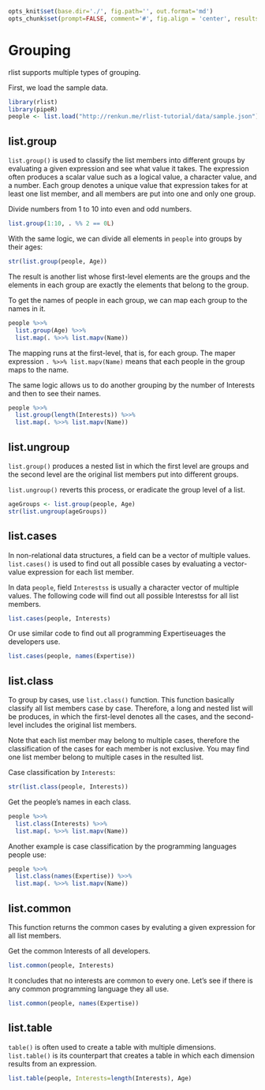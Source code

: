 ```r
opts_knit$set(base.dir='./', fig.path='', out.format='md')
opts_chunk$set(prompt=FALSE, comment='#', fig.align = 'center', results='markup')
```

# Grouping

rlist supports multiple types of grouping. 

First, we load the sample data.

```r
library(rlist)
library(pipeR)
people <- list.load("http://renkun.me/rlist-tutorial/data/sample.json")
```

## list.group

`list.group()` is used to classify the list members into different groups by evaluating a given expression and see what value it takes. The expression often produces a scalar value such as a logical value, a character value, and a number. Each group denotes a unique value that expression takes for at least one list member, and all members are put into one and only one group.

Divide numbers from 1 to 10 into even and odd numbers.

```r
list.group(1:10, . %% 2 == 0L)
```

With the same logic, we can divide all elements in `people` into groups by their ages:

```r
str(list.group(people, Age))
```

The result is another list whose first-level elements are the groups and the elements in each group are exactly the elements that belong to the group.

To get the names of people in each group, we can map each group to the names in it.

```r
people %>>%
  list.group(Age) %>>%
  list.map(. %>>% list.mapv(Name))
```

The mapping runs at the first-level, that is, for each group. The maper expression `. %>>% list.mapv(Name)` means that each people in the group maps to the name.

The same logic allows us to do another grouping by the number of Interests and then to see their names.

```r
people %>>%
  list.group(length(Interests)) %>>%
  list.map(. %>>% list.mapv(Name))
```

## list.ungroup

`list.group()` produces a nested list in which the first level are groups and the second level are the original list members put into different groups. 

`list.ungroup()` reverts this process, or eradicate the group level of a list.

```r
ageGroups <- list.group(people, Age)
str(list.ungroup(ageGroups))
```

## list.cases

In non-relational data structures, a field can be a vector of multiple values. `list.cases()` is used to find out all possible cases by evaluating a vector-value expression for each list member.

In data `people`, field `Interestss` is usually a character vector of multiple values. The following code will find out all possible Interestss for all list members.

```r
list.cases(people, Interests)
```

Or use similar code to find out all programming Expertiseuages the developers use.

```r
list.cases(people, names(Expertise))
```

## list.class

To group by cases, use `list.class()` function. This function basically classify all list members case by case. Therefore, a long and nested list will be produces, in which the first-level denotes all the cases, and the second-level includes the original list members.

Note that each list member may belong to multiple cases, therefore the classification of the cases for each member is not exclusive. You may find one list member belong to multiple cases in the resulted list.

Case classification by `Interests`:

```r
str(list.class(people, Interests))
```

Get the people's names in each class.

```r
people %>>%
  list.class(Interests) %>>%
  list.map(. %>>% list.mapv(Name))
```

Another example is case classification by the programming languages people use:

```r
people %>>%
  list.class(names(Expertise)) %>>%
  list.map(. %>>% list.mapv(Name))
```

## list.common

This function returns the common cases by evaluting a given expression for all list members.

Get the common Interests of all developers.

```r
list.common(people, Interests)
```

It concludes that no interests are common to every one. Let's see if there is any common programming language they all use.

```r
list.common(people, names(Expertise))
```

## list.table

`table()` is often used to create a table with multiple dimensions. `list.table()` is its counterpart that creates a table in which each dimension results from an expression.

```r
list.table(people, Interests=length(Interests), Age)
```
